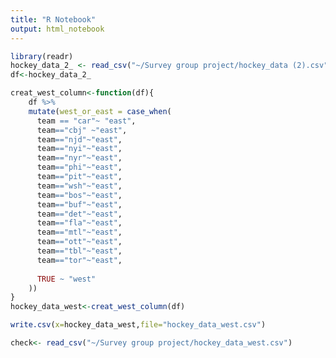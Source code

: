 ```yaml
---
title: "R Notebook"
output: html_notebook
---
```



```r
library(readr)
hockey_data_2_ <- read_csv("~/Survey group project/hockey_data (2).csv")
df<-hockey_data_2_
```



```r
creat_west_column<-function(df){
    df %>% 
    mutate(west_or_east = case_when(
      team == "car"~ "east",
      team=="cbj" ~"east",
      team=="njd"~"east",
      team=="nyi"~"east",
      team=="nyr"~"east",
      team=="phi"~"east",
      team=="pit"~"east",
      team=="wsh"~"east",
      team=="bos"~"east",
      team=="buf"~"east",
      team=="det"~"east",
      team=="fla"~"east",
      team=="mtl"~"east",
      team=="ott"~"east",
      team=="tbl"~"east",
      team=="tor"~"east",
      
      TRUE ~ "west"
    ))
}
hockey_data_west<-creat_west_column(df)

```

```r
write.csv(x=hockey_data_west,file="hockey_data_west.csv")

```


```r
check<- read_csv("~/Survey group project/hockey_data_west.csv")
 
```


